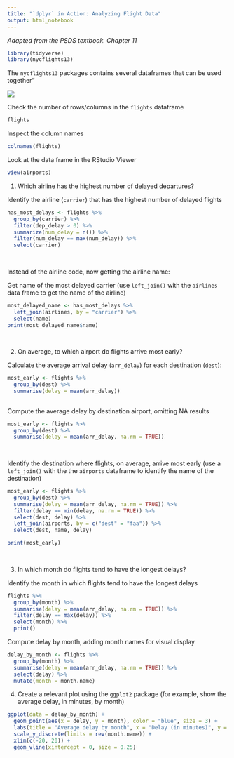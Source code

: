 ---
title: "`dplyr` in Action: Analyzing Flight Data"
output: html_notebook
---

_Adapted from the PSDS textbook. Chapter 11_

```{r, message=FALSE, warning=FALSE}
library(tidyverse)
library(nycflights13)
```


The `nycflights13` packages contains several dataframes that can be used together"

![](https://d33wubrfki0l68.cloudfront.net/245292d1ea724f6c3fd8a92063dcd7bfb9758d02/5751b/diagrams/relational-nycflights.png)

Check the number of rows/columns in the `flights` dataframe
```{r}
flights
```

Inspect the column names
```{r}
colnames(flights)
```

Look at the data frame in the RStudio Viewer
```{r}
view(airports)
```


1. Which airline has the highest number of delayed departures?

Identify the airline (`carrier`) that has the highest number of delayed flights

```{r}
has_most_delays <- flights %>%
  group_by(carrier) %>%
  filter(dep_delay > 0) %>%
  summarize(num_delay = n()) %>%
  filter(num_delay == max(num_delay)) %>%
  select(carrier)
  
  
```


Instead of the airline code, now getting the airline name:

Get name of the most delayed carrier (use `left_join()` with the `airlines` data frame to get the name of the airline)

```{r}
most_delayed_name <- has_most_delays %>%
  left_join(airlines, by = "carrier") %>%
  select(name)
print(most_delayed_name$name)
  
  
```


2. On average, to which airport do flights arrive most early?

Calculate the average arrival delay (`arr_delay`) for each destination (`dest`):

```{r}
most_early <- flights %>%
  group_by(dest) %>%
  summarise(delay = mean(arr_delay))
  
```

Compute the average delay by destination airport, omitting NA results

```{r}
most_early <- flights %>%
  group_by(dest) %>%
  summarise(delay = mean(arr_delay, na.rm = TRUE))
  
  
```

Identify the destination where flights, on average, arrive most early (use a `left_join()` with the the `airports` dataframe to identify the name of the destination)

```{r}
most_early <- flights %>%
  group_by(dest) %>%
  summarise(delay = mean(arr_delay, na.rm = TRUE)) %>%
  filter(delay == min(delay, na.rm = TRUE)) %>%
  select(dest, delay) %>%
  left_join(airports, by = c("dest" = "faa")) %>%
  select(dest, name, delay)

print(most_early)
  
  
```


3. In which month do flights tend to have the longest delays?

Identify the month in which flights tend to have the longest delays
```{r}
flights %>%
  group_by(month) %>%
  summarise(delay = mean(arr_delay, na.rm = TRUE)) %>%
  filter(delay == max(delay)) %>%
  select(month) %>%
  print()
```

Compute delay by month, adding month names for visual display

```{r}
delay_by_month <- flights %>%
  group_by(month) %>%
  summarise(delay = mean(arr_delay, na.rm = TRUE)) %>%
  select(delay) %>%
  mutate(month = month.name)
```

4. Create a relevant plot using the `ggplot2` package (for example, show the average delay, in minutes, by month)

```{r}
ggplot(data = delay_by_month) +
  geom_point(aes(x = delay, y = month), color = "blue", size = 3) +
  labs(title = "Average delay by month", x = "Delay (in minutes)", y = "") +
  scale_y_discrete(limits = rev(month.name)) +
  xlim(c(-20, 20)) +
  geom_vline(xintercept = 0, size = 0.25)
```

